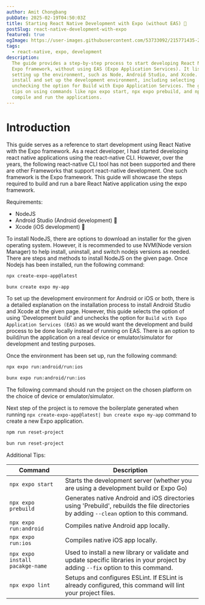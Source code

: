 ```yaml
---
author: Amit Chongbang
pubDate: 2025-02-19T04:50:03Z
title: Starting React Native Development with Expo (without EAS) 📱
postSlug: react-native-development-with-expo
featured: true
ogImage: https://user-images.githubusercontent.com/53733092/215771435-25408246-2309-4f8b-a781-1f3d93bdf0ec.png
tags:
  - react-native, expo, development
description:
  The guide provides a step-by-step process to start developing React Native applications using the
  Expo framework, without using EAS (Expo Application Services). It lists the requirements for
  setting up the environment, such as Node, Android Studio, and Xcode. The guide demonstrates how to
  install and set up the development environment, including selecting 'Development build' and
  unchecking the option for Build with Expo Application Services. The guide also provides additional
  tips on using commands like npx expo start, npx expo prebuild, and npx expo run:android/run:ios to
  compile and run the applications.
---
```


# Introduction

This guide serves as a reference to start development using React Native with the Expo framework. As
a react developer, I had started developing react native applications using the react-native CLI.
However, over the years, the following react-native CLI tool has not been supported and there are
other Frameworks that support react-native development. One such framework is the Expo framework.
This guide will showcase the steps required to build and run a bare React Native application using
the expo framework.

Requirements:

- NodeJS
- Android Studio (Android development) 🤖
- Xcode (iOS development) 🍎

To install NodeJS, there are options to download an installer for the given operating system.
However, it is recommended to use NVM(Node version Manager) to help install, uninstall, and switch
nodejs versions as needed. There are steps and methods to install NodeJS on the given page. Once
Nodejs has been installed, run the following command:

```bash
npx create-expo-app@latest

bunx create expo my-app
```

To set up the development environment for Android or iOS or both, there is a detailed explanation on
the installation process to install Android Studio and Xcode at the given page. However, this guide
selects the option of using 'Development build' and unchecks the option for
`Build with Expo Application Services (EAS)` as we would want the development and build process to
be done locally instead of running on EAS. There is an option to build/run the application on a real
device or emulator/simulator for development and testing purposes.

Once the environment has been set up, run the following command:

```bash
npx expo run:android/run:ios

bunx expo run:android/run:ios
```

The following command should run the project on the chosen platform on the choice of device or
emulator/simulator.

Next step of the project is to remove the boilerplate generated when running
`npx create-expo-app@latest| bun create expo my-app` command to create a new Expo application.

```bash
npm run reset-project

bun run reset-project
```

Additional Tips:

| Command                         | Description                                                                                                                              |
| ------------------------------- | ---------------------------------------------------------------------------------------------------------------------------------------- |
| `npx expo start`                | Starts the development server (whether you are using a development build or Expo Go)                                                     |
| `npx expo prebuild`             | Generates native Android and iOS directories using 'Prebuild', rebuilds the file directories by adding `--clean` option to this command. |
| `npx expo run:android`          | Compiles native Android app locally.                                                                                                     |
| `npx expo run:ios`              | Compiles native iOS app locally.                                                                                                         |
| `npx expo install pacakge-name` | Used to install a new library or validate and update specific libraries in your project by adding `--fix` option to this command.        |
| `npx expo lint`                 | Setups and configures ESLint. If ESLint is already configured, this command will lint your project files.                                |
